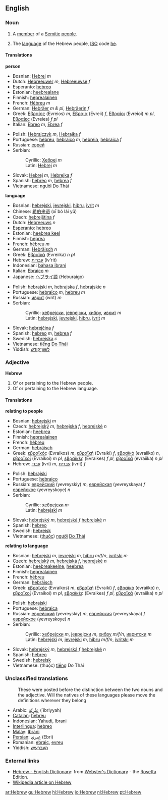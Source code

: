 ==English==

===Noun===
{{en-noun|Hebrew|Hebrews}}

#{{countable}}A [[member]] of a [[Semitic]] [[people]].
#{{uncountable}} {{countable}} The [[language]] of the Hebrew people, [[ISO]] code [[he]].

====Translations====
'''person'''
{{top}}
*Bosnian: [[Hebrej]] ''m''
*Dutch: [[Hebreeuwer]] ''m'', [[Hebreeuwse]] ''f''
*Esperanto: [[hebreo]]
*Estonian: [[heebrealane]]
*Finnish: [[heprealainen]]
*French: [[Hébreu]] ''m''
*German: [[Hebräer]] ''m & pl'', [[Hebräerin]] ''f''
*Greek: [[Εβραίος]] (Evreios) ''m'', [[Εβραία]] (Evreii) ''f'', [[Εβραίοι]] (Evreioi) ''m pl'', [[Εβραίες]] (Evreies) ''f pl''
*Italian: [[Ebreo]] ''m'', [[Ebrea]] ''f''
{{mid}}
*Polish: [[Hebrajczyk]] ''m'', [[Hebrajka]] ''f''
*Portuguese: [[hebreu]], [[hebraico]] ''m'', [[hebreia]], [[hebraica]] ''f''
*Russian: [[еврей]]
*Serbian:
*:Cyrillic: [[Хебреј]] ''m''
*:Latin: [[Hebrej]] ''m''
*Slovak: [[Hebrej]] ''m'', [[Hebrejka]] ''f''
*Spanish: [[hebreo]] ''m'', [[hebrea]] ''f''
*Vietnamese: [[người]] [[Do Thái]]
{{bottom}}

'''language'''
{{top}}
*Bosnian: [[hebrejski]], [[jevrejski]], [[hibru]], [[ivrit]] ''m''
*Chinese: [[希伯来语]] (xī bó lái yǔ)
*Czech: [[hebrejština]] ''f''
*Dutch: [[Hebreeuws]] ''n''
*[[Esperanto]]: [[hebreo]]
*Estonian: [[heebrea keel]]
*Finnish: [[heprea]]
*French: [[hébreu]] ''m''
*German: [[Hebräisch]] ''n''
*Greek: [[Εβραϊκά]] (Evreiika) ''n pl''
*Hebrew: [[עברית]] (iv'rit)
*Indonesian: [[bahasa ibrani]]
*Italian: [[Ebraico]] ''m''
*Japanese: [[ヘブライ語]] (Heburaigo)
{{mid}}
*Polish: [[hebrajski]] ''m'', [[hebrajska]] ''f'', [[hebrajskie]] ''n''
*Portuguese: [[hebraico]] ''m'', [[hebreu]] ''m''
*Russian: [[иврит]] (ivrit) ''m''
*Serbian:
*:Cyrillic: [[хебрејски]], [[јеврејски]], [[хибру]], [[иврит]] ''m''
*:Latin: [[hebrejski]], [[jevrejski]], [[hibru]], [[ivrit]] ''m''
*Slovak: [[hebrejčina]] ''f''
*Spanish: [[hebreo]] ''m'', [[hebrea]] ''f''
*Swedish: [[hebreiska]] ''c''
*Vietnamese: [[tiếng]] [[Do Thái]]
*Yiddish: [[לשון־קודש]]
{{bottom}}

===Adjective===
'''Hebrew'''
#Of or pertaining to the Hebrew people.
#Of or pertaining to the Hebrew language.

====Translations====
'''relating to people'''
{{top}}
*Bosnian: [[hebrejski]] ''m''
*Czech: [[hebrejský]] ''m'', [[hebrejská]] ''f'', [[hebrejské]] ''n''
*Estonian: [[heebrea]]
*Finnish: [[heprealainen]]
*French: [[hébreu]]
*German: [[hebräisch]]
*Greek: [[εβραϊκός]] (Evraikos) ''m'', [[εβραϊκή]] (Evraiki) ''f'', [[εβραϊκό]] (evraiiko) ''n'', [[εβραϊκοί]] (Evraikoi) ''m pl'', [[εβραϊκές]] (Evraikes) ''f pl'', [[εβραϊκά]] (evraiika) ''n pl''
*Hebrew: [[עברי]] (ivri) ''m'', [[עברית]] (ivrit) ''f''
{{mid}}
*Polish: [[hebrajski]]
*Portuguese: [[hebraico]]
*Russian: [[еврейский]] (yevreyskiy) ''m'', [[еврейская]] (yevreyskaya) ''f'' [[еврейское]] (yevreyskoye) ''n''
*Serbian:
*:Cyrillic: [[хебрејски]] ''m''
*:Latin: [[hebrejski]] ''m''
*Slovak: [[hebrejský]] ''m'', [[hebrejská]] ''f'' [[hebrejské]] ''n''
*Spanish: [[hebreo]]
*Swedish: [[hebreisk]]
*Vietnamese: ([[thuộc]]) [[người]] [[Do Thái]]
{{bottom}}

'''relating to language'''
{{top}}
*Bosnian: [[hebrejski]] ''m'', [[jevrejski]] ''m'', [[hibru]] ''m/f/n'', [[ivritski]] ''m''
*Czech: [[hebrejský]] ''m'', [[hebrejská]] ''f'', [[hebrejské]] ''n''
*Estonian: [[heebreakeelne]], [[heebrea]]
*Finnish: [[heprealainen]]
*French: [[hébreu]]
*German: [[hebräisch]]
*Greek: [[εβραϊκός]] (Evraikos) ''m'', [[εβραϊκή]] (Evraiki) ''f'', [[εβραϊκό]] (evraiiko) ''n'', [[εβραϊκοί]] (Evraikoi) ''m pl'', [[εβραϊκές]] (Evraikes) ''f pl'', [[εβραϊκά]] (evraiika) ''n pl''
{{mid}}
*Polish: [[hebrajski]]
*Portuguese: [[hebraica]]
*Russian: [[еврейский]] (yevreyskiy) ''m'', [[еврейская]] (yevreyskaya) ''f'' [[еврейское]] (yevreyskoye) ''n''
*Serbian:
*:Cyrillic: [[хебрејски]] ''m'', [[јеврејски]] ''m'', [[хибру]] ''m/f/n'', [[ивритски]] ''m''
*:Latin: [[hebrejski]] ''m'', [[jevrejski]] ''m'', [[hibru]] ''m/f/n'', [[ivritski]] ''m''
*Slovak: [[hebrejský]] ''m'', [[hebrejská]] ''f'' [[hebrejské]] ''n''
*Spanish: [[hebreo]]
*Swedish: [[hebreisk]]
*Vietnamese: (thuộc) [[tiếng]] Do Thái
{{bottom}}

===Unclassified translations===
{{checktrans}}
:These were posted before the distinction between the two nouns and the adjective. Will the natives of these languages please move the definitions wherever they belong
*Arabic: [[عِبْرٍيّة]] (`ibriyyah)
*[[Catalan]]: [[hebreu]]
*[[Indonesian]]: [[Yahudi]], [[Ibrani]]
*[[Interlingua]]: [[hebreo]]
*[[Malay]]: [[Ibrani]]
*[[Persian]]: [[عبري]] (Ebri)
*Romanian: [[ebraic]], [[evreu]]
*Yiddish: [[העברעיִש]]

=== External links ===
{{interwiktionary|code=he}}
*[http://www.websters-online-dictionary.org/definition/Hebrew-english/ Hebrew - English Dictionary]: from [http://www.websters-online-dictionary.org/ Webster's Dictionary] - the [[Rosetta]] Edition.
* [[w:Hebrew|Wikipedia article on Hebrew]]

[[ar:Hebrew]]
[[gu:Hebrew]]
[[hi:Hebrew]]
[[io:Hebrew]]
[[nl:Hebrew]]
[[pt:Hebrew]]